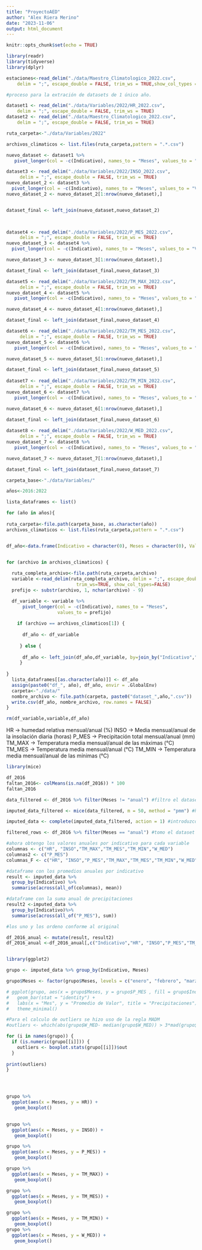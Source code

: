 ---
title: "ProyectoAED"
author: "Alex Riera Merino"
date: "2023-11-06"
output: html_document
---

```{r setup, include=FALSE}
knitr::opts_chunk$set(echo = TRUE)
```

```{r}
library(readr)
library(tidyverse)
library(dplyr)
```


```{r}
estaciones<-read_delim("./data/Maestro_Climatologico_2022.csv", 
    delim = ";", escape_double = FALSE, trim_ws = TRUE,show_col_types = FALSE)
```

```{r}
#proceso para la extración de datasets de 1 único año.

dataset1 <- read_delim("./data/Variables/2022/HR_2022.csv", 
    delim = ";", escape_double = FALSE, trim_ws = TRUE)
dataset2 <- read_delim("./data/Maestro_Climatologico_2022.csv", 
    delim = ";", escape_double = FALSE, trim_ws = TRUE)

ruta_carpeta<-"./data/Variables/2022"

archivos_climaticos <- list.files(ruta_carpeta,pattern = ".*.csv")

nuevo_dataset <- dataset1 %>%
   pivot_longer(col = -c(Indicativo), names_to = "Meses", values_to = "Valores_HR")

dataset3 <- read_delim("./data/Variables/2022/INSO_2022.csv", 
     delim = ";", escape_double = FALSE, trim_ws = TRUE)
nuevo_dataset_2 <- dataset3 %>%
  pivot_longer(col = -c(Indicativo), names_to = "Meses", values_to = "Valores_IN")
nuevo_dataset_2 <- nuevo_dataset_2[1:nrow(nuevo_dataset),]


dataset_final <- left_join(nuevo_dataset,nuevo_dataset_2)


 
dataset4 <- read_delim("./data/Variables/2022/P_MES_2022.csv", 
     delim = ";", escape_double = FALSE, trim_ws = TRUE)
nuevo_dataset_3 <- dataset4 %>%
  pivot_longer(col = -c(Indicativo), names_to = "Meses", values_to = "Valores_PMES") 

nuevo_dataset_3 <- nuevo_dataset_3[1:nrow(nuevo_dataset),]

dataset_final <- left_join(dataset_final,nuevo_dataset_3)

dataset5 <- read_delim("./data/Variables/2022/TM_MAX_2022.csv", 
     delim = ";", escape_double = FALSE, trim_ws = TRUE)
nuevo_dataset_4 <- dataset5 %>%
   pivot_longer(col = -c(Indicativo), names_to = "Meses", values_to = "Valores_TMAX")

nuevo_dataset_4 <- nuevo_dataset_4[1:nrow(nuevo_dataset),]

dataset_final <- left_join(dataset_final,nuevo_dataset_4)

dataset6 <- read_delim("./data/Variables/2022/TM_MES_2022.csv", 
     delim = ";", escape_double = FALSE, trim_ws = TRUE)
nuevo_dataset_5 <- dataset6 %>%
   pivot_longer(col = -c(Indicativo), names_to = "Meses", values_to = "Valores_TMES")

nuevo_dataset_5 <- nuevo_dataset_5[1:nrow(nuevo_dataset),]

dataset_final <- left_join(dataset_final,nuevo_dataset_5)
 
dataset7 <- read_delim("./data/Variables/2022/TM_MIN_2022.csv", 
     delim = ";", escape_double = FALSE, trim_ws = TRUE)
nuevo_dataset_6 <- dataset7 %>%
   pivot_longer(col = -c(Indicativo), names_to = "Meses", values_to = "Valores_TMIN")

nuevo_dataset_6 <- nuevo_dataset_6[1:nrow(nuevo_dataset),]

dataset_final <- left_join(dataset_final,nuevo_dataset_6)
 
dataset8 <- read_delim("./data/Variables/2022/W_MED_2022.csv", 
     delim = ";", escape_double = FALSE, trim_ws = TRUE)
nuevo_dataset_7 <- dataset8 %>%
   pivot_longer(col = -c(Indicativo), names_to = "Meses", values_to = "Valores_WM")

nuevo_dataset_7 <- nuevo_dataset_7[1:nrow(nuevo_dataset),]

dataset_final <- left_join(dataset_final,nuevo_dataset_7)

```


```{r}
carpeta_base<-"./data/Variables/"

años<-2016:2022

lista_dataframes <- list()

for (año in años){
  
ruta_carpeta<-file.path(carpeta_base, as.character(año))
archivos_climaticos <- list.files(ruta_carpeta,pattern = ".*.csv")


df_año<-data.frame(Indicativo = character(0), Meses = character(0), Valores= numeric(0))


for (archivo in archivos_climaticos) {
  
  ruta_completa_archivo<-file.path(ruta_carpeta,archivo)
  variable <-read_delim(ruta_completa_archivo, delim = ";", escape_double = FALSE,
                          trim_ws=TRUE, show_col_types=FALSE)
  prefijo <- substr(archivo, 1, nchar(archivo) - 9)

  df_variable <- variable %>%
      pivot_longer(col = -c(Indicativo), names_to = "Meses", 
                   values_to = prefijo) 
  
    if (archivo == archivos_climaticos[1]) {
        
      df_año <- df_variable
      
     } else {
       
      df_año <- left_join(df_año,df_variable, by=join_by("Indicativo","Meses"))
     }
  
}
  lista_dataframes[[as.character(año)]] <- df_año
  assign(paste0("df_", año), df_año, envir = .GlobalEnv)
  carpeta<-"./data/"
  nombre_archivo <- file.path(carpeta, paste0("dataset_",año,".csv"))
  write.csv(df_año, nombre_archivo, row.names = FALSE)
}

rm(df_variable,variable,df_año)
```

HR -> humedad relativa mensual/anual (%)
INSO -> Media mensual/anual de la insolación diaria (horas)
P_MES -> Precipitación total mensual/anual (mm)
TM_MAX -> Temperatura media mensual/anual de las máximas (°C)
TM_MES -> Temperatura media mensual/anual (°C)
TM_MIN -> Temperatura media mensual/anual de las mínimas (°C)

```{r}
library(mice)

df_2016
faltan_2016<- colMeans(is.na(df_2016)) * 100
faltan_2016

data_filtered <- df_2016 %>% filter(Meses != "anual") #filtro el dataset quitando los años

imputed_data_filtered <- mice(data_filtered, m = 50, method = "pmm") #hago la imputación de datos con mice mediante el metodo de predictive mean matching

imputed_data <- complete(imputed_data_filtered, action = 1) #introduzco los datos

filtered_rows <- df_2016 %>% filter(Meses == "anual") #tomo el dataset que solo contiene los "anual"

#ahora obtengo los valores anuales por indicativo para cada variable
columnas <- c("HR", "INSO","TM_MAX","TM_MES","TM_MIN","W_MED")
columnas2 <- c("P_MES")
columnas_F <- c("HR", "INSO","P_MES","TM_MAX","TM_MES","TM_MIN","W_MED")

#dataframe con los promedios anuales por indicativo
result <- imputed_data %>%
  group_by(Indicativo) %>%
  summarise(across(all_of(columnas), mean))

#dataframe con la suma anual de precipitaciones
result2 <-imputed_data %>%
  group_by(Indicativo)%>%
  summarise(across(all_of("P_MES"), sum))

#los uno y los ordeno conforme al original

df_2016_anual <- mutate(result, result2)
df_2016_anual <-df_2016_anual[,c("Indicativo","HR", "INSO","P_MES","TM_MAX","TM_MES","TM_MIN","W_MED")]



```

```{r}

library(ggplot2)

grupo <- imputed_data %>% group_by(Indicativo, Meses)

grupo$Meses <- factor(grupo$Meses, levels = c("enero", "febrero", "marzo", "abril", "mayo", "junio", "julio", "agosto" ,"septiembre", "octubre", "noviembre", "diciembre"))

# ggplot(grupo, aes(x = grupo$Meses, y = grupo$P_MES , fill = grupo$Indicativo)) +
#   geom_bar(stat = "identity") +
#   labs(x = "Mes", y = "Promedio de Valor", title = "Precipitaciones") + theme(axis.text.x = element_text(angle = 90, hjust = 1))+
#   theme_minimal()

#Para el calculo de outliers se hizo uso de la regla MADM
#outliers <- which(abs(grupo$W_MED- median(grupo$W_MED)) > 3*mad(grupo$W_MED))

for (i in names(grupo)) {
  if (is.numeric(grupo[[i]])) {
    outliers <- boxplot.stats(grupo[[i]])$out
  }
  
print(outliers)
}




grupo %>%
  ggplot(aes(x = Meses, y = HR)) + 
   geom_boxplot() 
  

grupo %>%
  ggplot(aes(x = Meses, y = INSO)) + 
   geom_boxplot() 

grupo %>%
  ggplot(aes(x = Meses, y = P_MES)) + 
   geom_boxplot() 

grupo %>%
  ggplot(aes(x = Meses, y = TM_MAX)) + 
   geom_boxplot() 

grupo %>%
  ggplot(aes(x = Meses, y = TM_MES)) + 
   geom_boxplot() 

grupo %>%
  ggplot(aes(x = Meses, y = TM_MIN)) + 
   geom_boxplot() 
grupo %>%
  ggplot(aes(x = Meses, y = W_MED)) + 
   geom_boxplot() 
```


